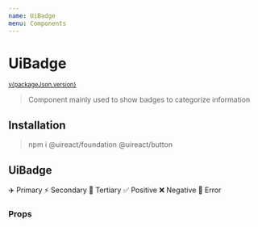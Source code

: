 ```yaml
---
name: UiBadge
menu: Components
---
```






# UiBadge

<sup>
  <a href="https://github.com/inavac182/ui-react/blob/main/packages/badge/" target="_blank">
    v{packageJson.version}
  </a>
</sup>

> Component mainly used to show badges to categorize information

## Installation

> npm i @uireact/foundation @uireact/button

## UiBadge

<Playground>
  <UiSpacing margin={{ block: 'three' }}>
    <UiBadge size={TextSize.xlarge}>✈️ Primary</UiBadge>
  </UiSpacing>
  <UiSpacing margin={{ block: 'three' }}>
    <UiBadge category="secondary" size={TextSize.large}>
      ⚡️ Secondary
    </UiBadge>
  </UiSpacing>
  <UiSpacing margin={{ block: 'three' }}>
    <UiBadge category="tertiary" size={TextSize.regular}>
      🚨 Tertiary
    </UiBadge>
  </UiSpacing>
  <UiSpacing margin={{ block: 'three' }}>
    <UiBadge category="positive" size={TextSize.small}>
      ✅ Positive
    </UiBadge>
  </UiSpacing>
  <UiSpacing margin={{ block: 'three' }}>
    <UiBadge category="negative" size={TextSize.xsmall}>
      ❌ Negative
    </UiBadge>
  </UiSpacing>
  <UiSpacing margin={{ block: 'three' }}>
    <UiBadge category="error">🐛 Error</UiBadge>
  </UiSpacing>
</Playground>

### Props

<Props of={UiBadge} />
